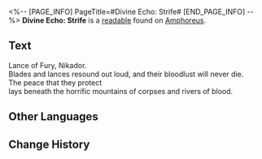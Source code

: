 <%-- [PAGE_INFO]
PageTitle=#Divine Echo: Strife#
[END_PAGE_INFO] --%>
{{Readable Infobox
|id           = 474
|partIds      = 190785
|title        = 
|image        = Item Divine Echo- Strife.png
|world        = Amphoreus
|parts        = 1
|author       = <!--to be added-->
|description  = A memory of a Titan's Miracle. Only those who have received divine blessings can hear such holy resonance... Listen, the lance of thunder that descends from the skies is leading countless warriors in bloody war.
|part1        = Divine Echo: Strife
|source1      = {{cx|Source missing}}
|characters   = 
|factions     = 
}}
'''Divine Echo: Strife''' is a [[readable]] found on [[Amphoreus]].
<!--
==Location==
{{Map Embed|<map name>|<marker id>}}
-->
==Text==
Lance of Fury, Nikador.<br />Blades and lances resound out loud, and their bloodlust will never die.<br />The peace that they protect<br />lays beneath the horrific mountains of corpses and rivers of blood.

<!--
==Trivia==
* 
-->
==Other Languages==
{{Other Languages
|en   = Divine Echo: Strife
|zhs  = 神性的回响：纷争
|zht  = 神性的迴響：紛爭
|ja   = 神性の反響：紛争
|ko   = 신성의 메아리: 분쟁
|es   = Eco divino: Conflicto
|fr   = Écho divin&nbsp;: Conflit
|ru   = Отголосок божественности: Раздор
|th   = แว่วเสียงศักดิ์สิทธิ์: ปฏิปักษ์
|vi   = Tiếng Vọng Thần Tính: Phân Tranh
|de   = Göttliches Echo: Zwist
|id   = Gema Ilahi: Pertikaian
|pt   = Eco Divino: Conflito
}}

==Change History==
{{Change History|3.0}}